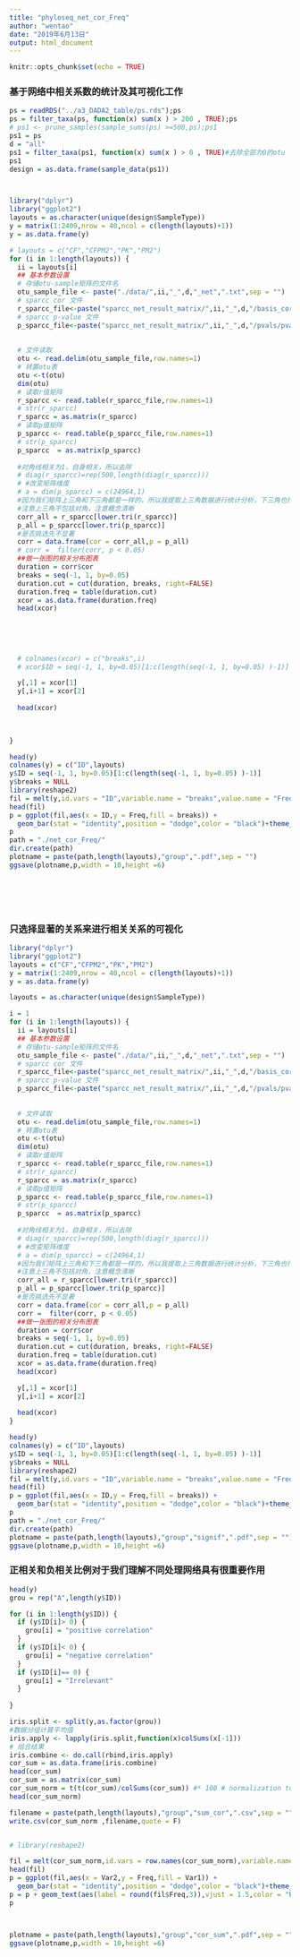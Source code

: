 ---
title: "phyloseq_net_cor_Freq"
author: "wentao"
date: "2019年6月13日"
output: html_document
---

```{r setup, include=FALSE}
knitr::opts_chunk$set(echo = TRUE)
```
### 基于网络中相关系数的统计及其可视化工作

```{r cars, echo=TRUE, message=FALSE, warning=FALSE, paged.print=FALSE}
ps = readRDS("../a3_DADA2_table/ps.rds");ps
ps = filter_taxa(ps, function(x) sum(x ) > 200 , TRUE);ps
# ps1 <- prune_samples(sample_sums(ps) >=500,ps);ps1
ps1 = ps
d = "all"
ps1 = filter_taxa(ps1, function(x) sum(x ) > 0 , TRUE)#去除全部为0的otu
ps1
design = as.data.frame(sample_data(ps1))



library("dplyr")
library("ggplot2")
layouts = as.character(unique(design$SampleType))
y = matrix(1:2409,nrow = 40,ncol = c(length(layouts)+1))
y = as.data.frame(y)

# layouts = c("CF","CFPM2","PK","PM2")
for (i in 1:length(layouts)) {
  ii = layouts[i]
  ## 基本参数设置
  # 存储otu-sample矩阵的文件名
  otu_sample_file <- paste("./data/",ii,"_",d,"_net",".txt",sep = "")
  # sparcc cor 文件
  r_sparcc_file<-paste("sparcc_net_result_matrix/",ii,"_",d,"/basis_corr/cor_sparcc.out",sep = "")
  # sparcc p-value 文件
  p_sparcc_file<-paste("sparcc_net_result_matrix/",ii,"_",d,"/pvals/pvals_two_sided.txt",sep = "")
  
  
  # 文件读取
  otu <- read.delim(otu_sample_file,row.names=1)
  # 转置otu表
  otu <-t(otu)
  dim(otu)
  # 读取r值矩阵
  r_sparcc <- read.table(r_sparcc_file,row.names=1)
  # str(r_sparcc)
  r_sparcc = as.matrix(r_sparcc)
  # 读取p值矩阵
  p_sparcc <- read.table(p_sparcc_file,row.names=1)
  # str(p_sparcc)
  p_sparcc  = as.matrix(p_sparcc)
  
  #对角线相关为1，自身相关，所以去除
  # diag(r_sparcc)=rep(500,length(diag(r_sparcc)))
  # #改变矩阵维度
  # a = dim(p_sparcc) = c(24964,1)
  #因为我们矩阵上三角和下三角都是一样的，所以我提取上三角数据进行统计分析，下三角也行
  #注意上三角不包括对角，注意概念清晰
  corr_all = r_sparcc[lower.tri(r_sparcc)]
  p_all = p_sparcc[lower.tri(p_sparcc)]
  #是否挑选先不显著
  corr = data.frame(cor = corr_all,p = p_all)
  # corr =  filter(corr, p < 0.05)
  ##做一张图的相关分布图表
  duration = corr$cor
  breaks = seq(-1, 1, by=0.05) 
  duration.cut = cut(duration, breaks, right=FALSE) 
  duration.freq = table(duration.cut)
  xcor = as.data.frame(duration.freq)
  head(xcor)
  
  
 
  
  
  # colnames(xcor) = c("breaks",i)
  # xcor$ID = seq(-1, 1, by=0.05)[1:c(length(seq(-1, 1, by=0.05) )-1)] 

  y[,1] = xcor[1]
  y[,i+1] = xcor[2]
  
  head(xcor)
  
 

}

head(y)
colnames(y) = c("ID",layouts)
y$ID = seq(-1, 1, by=0.05)[1:c(length(seq(-1, 1, by=0.05) )-1)] 
y$breaks = NULL
library(reshape2)
fil = melt(y,id.vars = "ID",variable.name = "breaks",value.name = "Freq")
head(fil)
p = ggplot(fil,aes(x = ID,y = Freq,fill = breaks)) + 
  geom_bar(stat = "identity",position = "dodge",color = "black")+theme_classic()
p
path = "./net_cor_Freq/"
dir.create(path)
plotname = paste(path,length(layouts),"group",".pdf",sep = "")
ggsave(plotname,p,width = 10,height =6)







```
### 只选择显著的关系来进行相关关系的可视化


```{r network pro, echo=TRUE, message=FALSE, warning=FALSE, paged.print=FALSE}

library("dplyr")
library("ggplot2")
layouts = c("CF","CFPM2","PK","PM2")
y = matrix(1:2409,nrow = 40,ncol = c(length(layouts)+1))
y = as.data.frame(y)

layouts = as.character(unique(design$SampleType))

i = 1
for (i in 1:length(layouts)) {
  ii = layouts[i]
  ## 基本参数设置
  # 存储otu-sample矩阵的文件名
  otu_sample_file <- paste("./data/",ii,"_",d,"_net",".txt",sep = "")
  # sparcc cor 文件
  r_sparcc_file<-paste("sparcc_net_result_matrix/",ii,"_",d,"/basis_corr/cor_sparcc.out",sep = "")
  # sparcc p-value 文件
  p_sparcc_file<-paste("sparcc_net_result_matrix/",ii,"_",d,"/pvals/pvals_two_sided.txt",sep = "")
  
  
  # 文件读取
  otu <- read.delim(otu_sample_file,row.names=1)
  # 转置otu表
  otu <-t(otu)
  dim(otu)
  # 读取r值矩阵
  r_sparcc <- read.table(r_sparcc_file,row.names=1)
  # str(r_sparcc)
  r_sparcc = as.matrix(r_sparcc)
  # 读取p值矩阵
  p_sparcc <- read.table(p_sparcc_file,row.names=1)
  # str(p_sparcc)
  p_sparcc  = as.matrix(p_sparcc)
  
  #对角线相关为1，自身相关，所以去除
  # diag(r_sparcc)=rep(500,length(diag(r_sparcc)))
  # #改变矩阵维度
  # a = dim(p_sparcc) = c(24964,1)
  #因为我们矩阵上三角和下三角都是一样的，所以我提取上三角数据进行统计分析，下三角也行
  #注意上三角不包括对角，注意概念清晰
  corr_all = r_sparcc[lower.tri(r_sparcc)]
  p_all = p_sparcc[lower.tri(p_sparcc)]
  #是否挑选先不显著
  corr = data.frame(cor = corr_all,p = p_all)
  corr =  filter(corr, p < 0.05)
  ##做一张图的相关分布图表
  duration = corr$cor
  breaks = seq(-1, 1, by=0.05) 
  duration.cut = cut(duration, breaks, right=FALSE) 
  duration.freq = table(duration.cut)
  xcor = as.data.frame(duration.freq)
  head(xcor)

  y[,1] = xcor[1]
  y[,i+1] = xcor[2]
  
  head(xcor)
}

head(y)
colnames(y) = c("ID",layouts)
y$ID = seq(-1, 1, by=0.05)[1:c(length(seq(-1, 1, by=0.05) )-1)] 
y$breaks = NULL
library(reshape2)
fil = melt(y,id.vars = "ID",variable.name = "breaks",value.name = "Freq")
head(fil)
p = ggplot(fil,aes(x = ID,y = Freq,fill = breaks)) + 
  geom_bar(stat = "identity",position = "dodge",color = "black")+theme_classic()
p
path = "./net_cor_Freq/"
dir.create(path)
plotname = paste(path,length(layouts),"group","signif",".pdf",sep = "")
ggsave(plotname,p,width = 10,height =6)


```

### 正相关和负相关比例对于我们理解不同处理网络具有很重要作用

```{r cor percent, echo=TRUE, message=FALSE, warning=FALSE, paged.print=FALSE}
head(y)
grou = rep("A",length(y$ID))

for (i in 1:length(y$ID)) {
  if (y$ID[i]> 0) {
    grou[i] = "positive correlation"
  }
  if (y$ID[i]< 0) {
    grou[i] = "negative correlation"
  }
  if (y$ID[i]== 0) {
    grou[i] = "Irrelevant"
  }
  
}

iris.split <- split(y,as.factor(grou))
#数据分组计算平均值
iris.apply <- lapply(iris.split,function(x)colSums(x[-1]))
# 组合结果
iris.combine <- do.call(rbind,iris.apply)
cor_sum = as.data.frame(iris.combine)
head(cor_sum)
cor_sum = as.matrix(cor_sum)
cor_sum_norm = t(t(cor_sum)/colSums(cor_sum)) #* 100 # normalization to total 100
head(cor_sum_norm)

filename = paste(path,length(layouts),"group","sum_cor",".csv",sep = "")
write.csv(cor_sum_norm ,filename,quote = F)


# library(reshape2)

fil = melt(cor_sum_norm,id.vars = row.names(cor_sum_norm),variable.name = "breaks",value.name = "Freq")
head(fil)
p = ggplot(fil,aes(x = Var2,y = Freq,fill = Var1)) + 
  geom_bar(stat = "identity",position = "dodge",color = "black")+theme_classic()
p = p + geom_text(aes(label = round(fil$Freq,3)),vjust = 1.5,color = "black",position = position_dodge(.9),size = 4)
p



plotname = paste(path,length(layouts),"group","cor_sum",".pdf",sep = "")
ggsave(plotname,p,width = 10,height =6)









```



<!-- ```{r network pro, echo=TRUE, message=FALSE, warning=FALSE, paged.print=FALSE} -->

<!-- ``` -->


<!-- ```{r network pro, echo=TRUE, message=FALSE, warning=FALSE, paged.print=FALSE} -->

<!-- ``` -->



<!-- ```{r network pro, echo=TRUE, message=FALSE, warning=FALSE, paged.print=FALSE} -->

<!-- ``` -->


<!-- ```{r network pro, echo=TRUE, message=FALSE, warning=FALSE, paged.print=FALSE} -->

<!-- ``` -->



<!-- ```{r network pro, echo=TRUE, message=FALSE, warning=FALSE, paged.print=FALSE} -->

<!-- ``` -->


<!-- ```{r network pro, echo=TRUE, message=FALSE, warning=FALSE, paged.print=FALSE} -->

<!-- ``` -->


<!-- ```{r network pro, echo=TRUE, message=FALSE, warning=FALSE, paged.print=FALSE} -->

<!-- ``` -->


<!-- ```{r network pro, echo=TRUE, message=FALSE, warning=FALSE, paged.print=FALSE} -->

<!-- ``` -->




<!-- ```{r network pro, echo=TRUE, message=FALSE, warning=FALSE, paged.print=FALSE} -->

<!-- ``` -->


<!-- ```{r network pro, echo=TRUE, message=FALSE, warning=FALSE, paged.print=FALSE} -->

<!-- ``` -->




<!-- ```{r network pro, echo=TRUE, message=FALSE, warning=FALSE, paged.print=FALSE} -->

<!-- ``` -->


<!-- ```{r network pro, echo=TRUE, message=FALSE, warning=FALSE, paged.print=FALSE} -->

<!-- ``` -->




<!-- ```{r network pro, echo=TRUE, message=FALSE, warning=FALSE, paged.print=FALSE} -->

<!-- ``` -->


<!-- ```{r network pro, echo=TRUE, message=FALSE, warning=FALSE, paged.print=FALSE} -->

<!-- ``` -->




<!-- ```{r network pro, echo=TRUE, message=FALSE, warning=FALSE, paged.print=FALSE} -->

<!-- ``` -->


<!-- ```{r network pro, echo=TRUE, message=FALSE, warning=FALSE, paged.print=FALSE} -->

<!-- ``` -->




